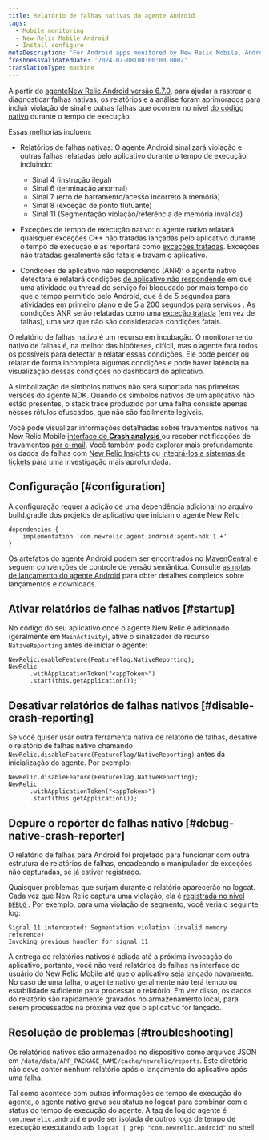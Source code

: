 ```yaml
---
title: Relatório de falhas nativas do agente Android
tags:
  - Mobile monitoring
  - New Relic Mobile Android
  - Install configure
metaDescription: 'For Android apps monitored by New Relic Mobile, Android native crash, exception and ANR conditions are reported.'
freshnessValidatedDate: '2024-07-08T00:00:00.000Z'
translationType: machine
---
```


A partir do [agenteNew Relic Android versão 6.7.0](https://docs.newrelic.com/docs/release-notes/mobile-release-notes/android-release-notes/android-670), para ajudar a rastrear e diagnosticar falhas nativas, os relatórios e a análise foram aprimorados para incluir violação de sinal e outras falhas que ocorrem no nível [do código nativo](https://developer.android.com/ndk/guides) durante o tempo de execução.

Essas melhorias incluem:

* Relatórios de falhas nativas: O agente Android sinalizará violação e outras falhas relatadas pelo aplicativo durante o tempo de execução, incluindo:

  * Sinal 4 (instrução ilegal)
  * Sinal 6 (terminação anormal)
  * Sinal 7 (erro de barramento/acesso incorreto à memória)
  * Sinal 8 (exceção de ponto flutuante)
  * Sinal 11 (Segmentação violação/referência de memória inválida)

* Exceções de tempo de execução nativo: o agente nativo relatará quaisquer exceções C++ não tratadas lançadas pelo aplicativo durante o tempo de execução e as reportará como [exceções tratadas](/docs/mobile-monitoring/mobile-monitoring-ui/crashes/introduction-mobile-handled-exceptions/). Exceções não tratadas geralmente são fatais e travam o aplicativo.

* Condições de aplicativo não respondendo (ANR): o agente nativo detectará e relatará condições [de aplicativo não respondendo](https://developer.android.com/topic/performance/vitals/anr) em que uma atividade ou thread de serviço foi bloqueado por mais tempo do que o tempo permitido pelo Android, que é de 5 segundos para atividades em primeiro plano e de 5 a 200 segundos para serviços . As condições ANR serão relatadas como uma [exceção tratada](/docs/mobile-monitoring/mobile-monitoring-ui/crashes/introduction-mobile-handled-exceptions/) (em vez de falhas), uma vez que não são consideradas condições fatais.

<Callout variant="important">
  O relatório de falhas nativo é um recurso em incubação. O monitoramento nativo de falhas é, na melhor das hipóteses, difícil, mas o agente fará todos os possíveis para detectar e relatar essas condições. Ele pode perder ou relatar de forma incompleta algumas condições e pode haver latência na visualização dessas condições no dashboard do aplicativo.

  A simbolização de símbolos nativos não será suportada nas primeiras versões do agente NDK. Quando os símbolos nativos de um aplicativo não estão presentes, o stack trace produzido por uma falha consiste apenas nesses rótulos ofuscados, que não são facilmente legíveis.
</Callout>

Você pode visualizar informações detalhadas sobre travamentos nativos na New Relic Mobile [interface de **Crash analysis** ](/docs/mobile-monitoring/mobile-monitoring-ui/crashes/crash-analysis-group-filter-your-crashes)ou receber notificações de travamentos [por e-mail](/docs/mobile-monitoring/mobile-monitoring-ui/crashes/receive-crash-notifications-email). Você também pode explorar mais profundamente os dados de falhas com [New Relic Insights](/docs/mobile-monitoring/mobile-monitoring-ui/crashes/crash-analysis-group-filter-your-crashes#insights) ou [integrá-los a sistemas de tickets](/docs/mobile-monitoring/mobile-monitoring-ui/crashes/file-tickets-mobile-app-crashes) para uma investigação mais aprofundada.

## Configuração [#configuration]

A configuração requer a adição de uma dependência adicional no arquivo build.gradle dos projetos de aplicativo que iniciam o agente New Relic :

```
dependencies {
    implementation 'com.newrelic.agent.android:agent-ndk:1.+'
}
```

Os artefatos do agente Android podem ser encontrados no [MavenCentral](https://search.maven.org/search?q=g:com.newrelic.agent.android%20AND%20a:agent-ndk) e seguem convenções de controle de versão semântica. Consulte [as notas de lançamento do agente Android](/docs/release-notes/mobile-release-notes/android-release-notes/) para obter detalhes completos sobre lançamentos e downloads.

## Ativar relatórios de falhas nativos [#startup]

No código do seu aplicativo onde o agente New Relic é adicionado (geralmente em `MainActivity`), ative o sinalizador de recurso `NativeReporting` antes de iniciar o agente:

```
NewRelic.enableFeature(FeatureFlag.NativeReporting);
NewRelic
      .withApplicationToken("<appToken>")
      .start(this.getApplication());
```

## Desativar relatórios de falhas nativos [#disable-crash-reporting]

Se você quiser usar outra ferramenta nativa de relatório de falhas, desative o relatório de falhas nativo chamando `NewRelic.disableFeature(FeatureFlag/NativeReporting)` antes da inicialização do agente. Por exemplo:

```
NewRelic.disableFeature(FeatureFlag.NativeReporting);
NewRelic
      .withApplicationToken("<appToken>")
      .start(this.getApplication());
```

## Depure o repórter de falhas nativo [#debug-native-crash-reporter]

O relatório de falhas para Android foi projetado para funcionar com outra estrutura de relatórios de falhas, encadeando o manipulador de exceções não capturadas, se já estiver registrado.

Quaisquer problemas que surjam durante o relatório aparecerão no logcat. Cada vez que New Relic captura uma violação, ela é [registrada no nível `DEBUG` ](/docs/mobile-monitoring/new-relic-mobile-android/api-guides/android-agent-configuration-feature-flags#logging). Por exemplo, para uma violação de segmento, você veria o seguinte log:

```
Signal 11 intercepted: Segmentation violation (invalid memory reference)
Invoking previous handler for signal 11
```

A entrega de relatórios nativos é adiada até a próxima invocação do aplicativo, portanto, você não verá relatórios de falhas na interface do usuário do New Relic Mobile até que o aplicativo seja lançado novamente. No caso de uma falha, o agente nativo geralmente não terá tempo ou estabilidade suficiente para processar o relatório. Em vez disso, os dados do relatório são rapidamente gravados no armazenamento local, para serem processados na próxima vez que o aplicativo for lançado.

## Resolução de problemas [#troubleshooting]

Os relatórios nativos são armazenados no dispositivo como arquivos JSON em `/data/data/APP_PACKAGE_NAME/cache/newrelic/reports`. Este diretório não deve conter nenhum relatório após o lançamento do aplicativo após uma falha.

Tal como acontece com outras informações de tempo de execução do agente, o agente nativo grava seu status no logcat para combinar com o status do tempo de execução do agente. A tag de log do agente é `com.newrelic.android` e pode ser isolada de outros logs de tempo de execução executando `adb logcat | grep "com.newrelic.android"` no shell.

